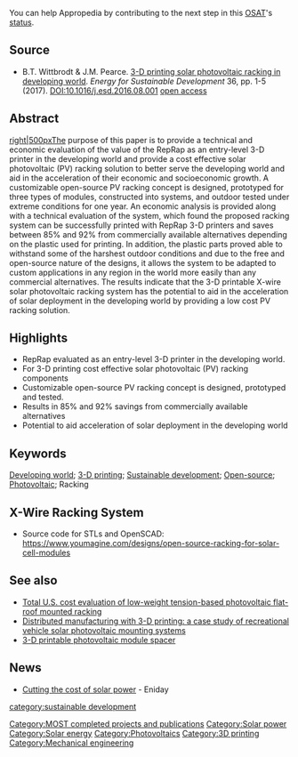 {{MOST}}
{{Pearce-pubs}}
{{Statusboxtop}}
{{status-design}}
{{status-model}}
{{status-prototype}}
You can help Appropedia by contributing to the next step in this [[OSAT]]'s [[:Category:Status|status]].
{{boxbottom}}

==Source==
* B.T. Wittbrodt & J.M. Pearce. [http://dx.doi.org/10.1016/j.esd.2016.08.001 3-D printing solar photovoltaic racking in developing world]. ''Energy for Sustainable Development'' 36, pp. 1-5 (2017). DOI:10.1016/j.esd.2016.08.001 [https://www.academia.edu/29779538/3-D_Printing_Solar_Photovoltaic_Racking_in_Developing_World open access]

==Abstract==
[[image:Xwirerack.png|right|500px]]The purpose of this paper is to provide a technical and economic evaluation of the value of the RepRap as an entry-level 3-D printer in the developing world and provide a cost effective solar photovoltaic (PV) racking solution to better serve the developing world and aid in the acceleration of their economic and socioeconomic growth. A customizable open-source PV racking concept is designed, prototyped for three types of modules, constructed into systems, and outdoor tested under extreme conditions for one year. An economic analysis is provided along with a technical evaluation of the system, which found the proposed racking system can be successfully printed with RepRap 3-D printers and saves between 85% and 92% from commercially available alternatives depending on the plastic used for printing. In addition, the plastic parts proved able to withstand some of the harshest outdoor conditions and due to the free and open-source nature of the designs, it allows the system to be adapted to custom applications in any region in the world more easily than any commercial alternatives. The results indicate that the 3-D printable X-wire solar photovoltaic racking system has the potential to aid in the acceleration of solar deployment in the developing world by providing a low cost PV racking solution.

== Highlights ==
* RepRap evaluated as an entry-level 3-D printer in the developing world.
* For 3-D printing cost effective solar photovoltaic (PV) racking components
* Customizable open-source PV racking concept is designed, prototyped and tested.
* Results in 85% and 92% savings from commercially available alternatives
* Potential to aid acceleration of solar deployment in the developing world

==Keywords==

[[Developing world]]; [[3-D printing]]; [[Sustainable development]]; [[Open-source]]; [[Photovoltaic]]; Racking

==X-Wire Racking System==

{{gallery
|width=200
|height=155
|lines=2
|Image:xwire.jpg|Fig 1: Close up of joints
|Image:xwire2.jpg|Fig 2: How to wire a 2 by 2 array
|Image:Xwirerack.png|Fig 3: Finished system
}} 
* Source code for STLs and OpenSCAD: https://www.youmagine.com/designs/open-source-racking-for-solar-cell-modules

==See also==
* [[Total U.S. cost evaluation of low-weight tension-based photovoltaic flat-roof mounted racking]]
* [[Distributed manufacturing with 3-D printing: a case study of recreational vehicle solar photovoltaic mounting systems]]
* [[3-D printable photovoltaic module spacer]]

==News==
* [https://www.eniday.com/en/technology_en/3d-printing-energy-sector/ Cutting the cost of solar power] - Eniday

{{Solar navbox}}

[[Category:MOST completed projects and publications]]
[[Category:Solar power]]
[[Category:Solar energy]]
[[Category:Photovoltaics]]
[[Category:3D printing]]
[[category:sustainable development]]
[[Category:Mechanical engineering]]